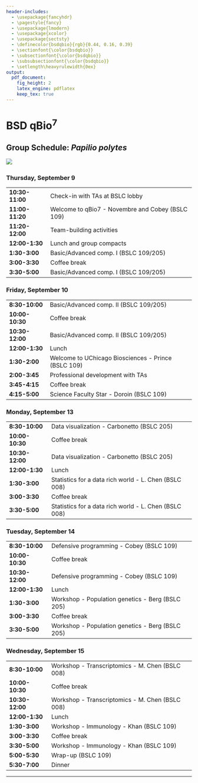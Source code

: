 ```yaml
---
header-includes:
  - \usepackage{fancyhdr}
  - \pagestyle{fancy}
  - \usepackage{lmodern}
  - \usepackage{xcolor}
  - \usepackage{sectsty}
  - \definecolor{bsdqbio}{rgb}{0.44, 0.16, 0.39}
  - \sectionfont{\color{bsdqbio}}
  - \subsectionfont{\color{bsdqbio}}
  - \subsubsectionfont{\color{bsdqbio}}
  - \setlength\heavyrulewidth{0ex}
output:
  pdf_document:
    fig_height: 2
    latex_engine: pdflatex
    keep_tex: true
---
```

# BSD qBio$^7$ 

## Group Schedule: *Papilio polytes*
 ![](https://github.com/StefanoAllesina/BSD-QBio5/raw/master/logo_group/Papilio_polytes.png)     

### Thursday, September 9 

------------------    -------------------------------------------------------
**10:30-11:00**       Check-in with TAs at BSLC lobby                        
**11:00-11:20**       Welcome to qBio7 - Novembre and Cobey (BSLC 109)       
**11:20-12:00**       Team-building activities                               
**12:00-1:30**        Lunch and group compacts                               
**1:30-3:00**         Basic/Advanced comp. I (BSLC 109/205)                  
**3:00-3:30**         Coffee break                                           
**3:30-5:00**         Basic/Advanced comp. I (BSLC 109/205)                  
------------------    -------------------------------------------------------

### Friday, September 10 

------------------    -------------------------------------------------------
**8:30-10:00**        Basic/Advanced comp. II (BSLC 109/205)                 
**10:00-10:30**       Coffee break                                           
**10:30-12:00**       Basic/Advanced comp. II (BSLC 109/205)                 
**12:00-1:30**        Lunch                                                  
**1:30-2:00**         Welcome to UChicago Biosciences - Prince (BSLC 109)    
**2:00-3:45**         Professional development with TAs                      
**3:45-4:15**         Coffee break                                           
**4:15-5:00**         Science Faculty Star - Doroin (BSLC 109)               
------------------    -------------------------------------------------------

### Monday, September 13 

------------------    -------------------------------------------------------
**8:30-10:00**        Data visualization - Carbonetto (BSLC 205)             
**10:00-10:30**       Coffee break                                           
**10:30-12:00**       Data visualization - Carbonetto (BSLC 205)             
**12:00-1:30**        Lunch                                                  
**1:30-3:00**         Statistics for a data rich world - L. Chen (BSLC 008)  
**3:00-3:30**         Coffee break                                           
**3:30-5:00**         Statistics for a data rich world - L. Chen (BSLC 008)  
------------------    -------------------------------------------------------

### Tuesday, September 14 

------------------    -------------------------------------------------------
**8:30-10:00**        Defensive programming - Cobey (BSLC 109)               
**10:00-10:30**       Coffee break                                           
**10:30-12:00**       Defensive programming - Cobey (BSLC 109)               
**12:00-1:30**        Lunch                                                  
**1:30-3:00**         Workshop - Population genetics - Berg (BSLC 205)       
**3:00-3:30**         Coffee break                                           
**3:30-5:00**         Workshop - Population genetics - Berg (BSLC 205)       
------------------    -------------------------------------------------------

### Wednesday, September 15 

------------------    -------------------------------------------------------
**8:30-10:00**        Workshop - Transcriptomics - M. Chen (BSLC 008)        
**10:00-10:30**       Coffee break                                           
**10:30-12:00**       Workshop - Transcriptomics - M. Chen (BSLC 008)        
**12:00-1:30**        Lunch                                                  
**1:30-3:00**         Workshop - Immunology - Khan (BSLC 109)                
**3:00-3:30**         Coffee break                                           
**3:30-5:00**         Workshop - Immunology - Khan (BSLC 109)                
**5:00-5:30**         Wrap-up (BSLC 109)                                     
**5:30-7:00**         Dinner                                                 
------------------    -------------------------------------------------------



-------

